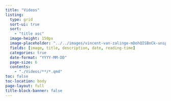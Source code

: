 ```yaml
---
title: "Videos"
listing:
  type: grid
  sort-ui: true
  sort:
    - "title asc"
  image-height: 150px
  image-placeholder: "../../images/vincent-van-zalinge-mDohQISBnCk-unsplash.jpg"
  fields: [image, title, description, date, reading-time]
  categories: true
  date-format: "YYYY-MM-DD"
  page-size: 6
  contents:
    - "./Videos/**/*.qmd"
toc: false
toc-location: body
page-layout: full
title-block-banner: false
---
```

